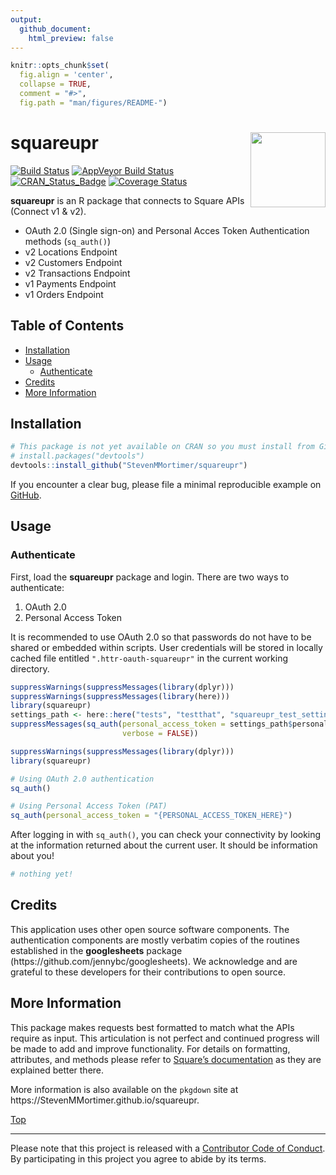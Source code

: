 ```yaml
---
output: 
  github_document:
    html_preview: false
---
```


```r
knitr::opts_chunk$set(
  fig.align = 'center',
  collapse = TRUE,
  comment = "#>",
  fig.path = "man/figures/README-")
```

# squareupr<img src="man/figures/squareupr.png" width="120px" align="right" />

[![Build Status](https://travis-ci.org/StevenMMortimer/squareupr.svg?branch=master)](https://travis-ci.org/StevenMMortimer/squareupr)
[![AppVeyor Build Status](https://ci.appveyor.com/api/projects/status/github/StevenMMortimer/squareupr?branch=master&svg=true)](https://ci.appveyor.com/project/StevenMMortimer/squareupr)
[![CRAN_Status_Badge](http://www.r-pkg.org/badges/version/squareupr)](http://cran.r-project.org/package=squareupr)
[![Coverage Status](https://codecov.io/gh/StevenMMortimer/squareupr/branch/master/graph/badge.svg)](https://codecov.io/gh/StevenMMortimer/squareupr?branch=master)

**squareupr** is an R package that connects to Square APIs (Connect v1 & v2).

  * OAuth 2.0 (Single sign-on) and Personal Acces Token Authentication methods (`sq_auth()`)
  * v2 Locations Endpoint
  * v2 Customers Endpoint
  * v2 Transactions Endpoint
  * v1 Payments Endpoint
  * v1 Orders Endpoint

## Table of Contents  
  * [Installation](#installation)
  * [Usage](#usage)
    * [Authenticate](#authenticate)
  * [Credits](#credits)
  * [More Information](#more-information)

## Installation

```r
# This package is not yet available on CRAN so you must install from GitHub
# install.packages("devtools")
devtools::install_github("StevenMMortimer/squareupr")
```

If you encounter a clear bug, please file a minimal reproducible example on 
[GitHub](https://github.com/StevenMMortimer/squareupr/issues).

## Usage

### Authenticate
First, load the **squareupr** package and login. There are two ways to authenticate:  

  1. OAuth 2.0
  2. Personal Access Token

It is recommended to use OAuth 2.0 so that passwords do not have to be shared or 
embedded within scripts. User credentials will be stored in locally cached file 
entitled `".httr-oauth-squareupr"` in the current working directory.

```r
suppressWarnings(suppressMessages(library(dplyr)))
suppressWarnings(suppressMessages(library(here)))
library(squareupr)
settings_path <- here::here("tests", "testthat", "squareupr_test_settings.rds")
suppressMessages(sq_auth(personal_access_token = settings_path$personal_access_token, 
                         verbose = FALSE))
```

```r
suppressWarnings(suppressMessages(library(dplyr)))
library(squareupr)

# Using OAuth 2.0 authentication
sq_auth()

# Using Personal Access Token (PAT)
sq_auth(personal_access_token = "{PERSONAL_ACCESS_TOKEN_HERE}")
```

After logging in with `sq_auth()`, you can check your connectivity by looking at 
the information returned about the current user. It should be information about you!

```r
# nothing yet!
```

## Credits
This application uses other open source software components. The authentication 
components are mostly verbatim copies of the routines established in the **googlesheets** 
package (https://github.com/jennybc/googlesheets). We acknowledge and are grateful 
to these developers for their contributions to open source.

## More Information
This package makes requests best formatted to match what the APIs require as input. 
This articulation is not perfect and continued progress will be made to add and improve 
functionality. For details on formatting, attributes, and methods please refer to 
[Square's documentation](https://docs.connect.squareup.com/api/connect/v2) 
as they are explained better there.

More information is also available on the `pkgdown` site at 
https://StevenMMortimer.github.io/squareupr.  

[Top](#squareupr)

---
Please note that this project is released with a [Contributor Code of Conduct](CONDUCT.md).
By participating in this project you agree to abide by its terms.